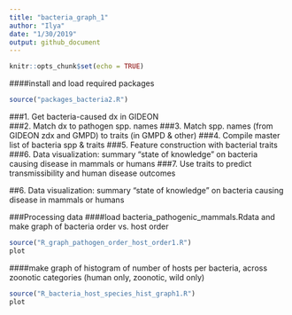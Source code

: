 ```yaml
---
title: "bacteria_graph_1"
author: "Ilya"
date: "1/30/2019"
output: github_document
---
```


```r
knitr::opts_chunk$set(echo = TRUE)
```

####install and load required packages
```r
source("packages_bacteria2.R")
```

###1. Get bacteria-caused dx in GIDEON   
###2. Match dx to pathogen spp. names
###3. Match spp. names (from GIDEON zdx and GMPD) to traits (in GMPD & other)
###4. Compile master list of bacteria spp & traits
###5. Feature construction with bacterial traits
###6. Data visualization: summary “state of knowledge” on bacteria causing disease in mammals or humans
###7. Use traits to predict transmissibility and human disease outcomes

##6. Data visualization: summary “state of knowledge” on bacteria causing disease in mammals or humans

###Processing data
####load bacteria_pathogenic_mammals.Rdata and make graph of bacteria order vs. host order
```r
source("R_graph_pathogen_order_host_order1.R")
plot
```

####make graph of histogram of number of hosts per bacteria, across zoonotic categories (human only, zoonotic, wild only)
```r
source("R_bacteria_host_species_hist_graph1.R")
plot
```




